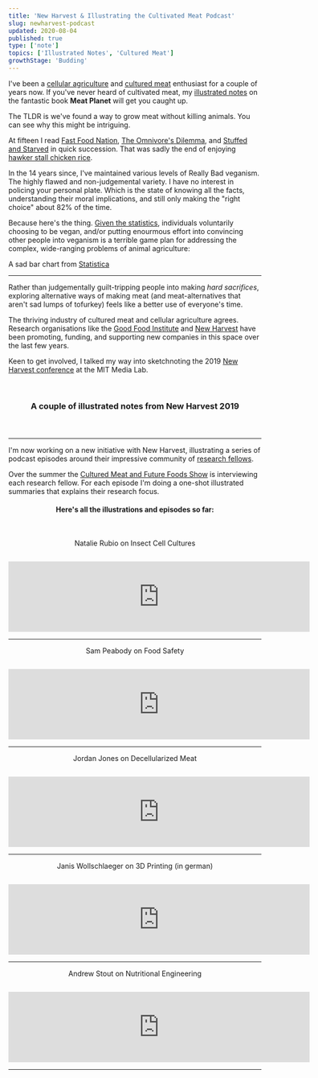 ```yaml
---
title: 'New Harvest & Illustrating the Cultivated Meat Podcast'
slug: newharvest-podcast
updated: 2020-08-04
published: true
type: ['note']
topics: ['Illustrated Notes', 'Cultured Meat']
growthStage: 'Budding'
---
```


I've been a [cellular agriculture](https://www.new-harvest.org/cell_ag_101) and [cultured meat](https://en.wikipedia.org/wiki/Cultured_meat) enthusiast for a couple of years now. If you've never heard of cultivated meat, my [illustrated notes](/meat-planet) on the fantastic book **Meat Planet** will get you caught up.

The TLDR is we've found a way to grow meat without killing animals. You can see why this might be intriguing.

At fifteen I read [Fast Food Nation](https://www.librarything.com/work/3735), [The Omnivore's Dilemma](https://www.librarything.com/work/504173), and [Stuffed and Starved](https://www.librarything.com/work/3657642) in quick succession. That was sadly the end of enjoying [hawker stall chicken rice](https://theculturetrip.com/asia/singapore/articles/a-brief-history-of-hainanese-chicken-rice-singapores-national-dish/).

In the 14 years since, I've maintained various levels of Really Bad veganism. <Footnote idName={1}>The highly flawed and non-judgemental variety. I have no interest in policing your personal plate. </Footnote> Which is the state of knowing all the facts, understanding their moral implications, and still only making the "right choice" about 82% of the time. 

Because here's the thing. [Given the statistics](https://www.statista.com/statistics/237464/share-of-vegans-in-the-united-states/), individuals voluntarily choosing to be vegan, and/or putting enourmous effort into convincing other people into veganism is a terrible game plan for addressing the complex, wide-ranging problems of animal agriculture:

<FullWidthImage width="700px" alt="Statistic: Do you consider yourself to be vegan? | Statista" src="https://www.statista.com/graphic/1/237464/share-of-vegans-in-the-united-states.jpg" />

<Subtext center> A sad bar chart from <a href="https://www.statista.com/statistics/237464/share-of-vegans-in-the-united-states/" rel="nofollow">Statistica</a> </Subtext>

---

Rather than judgementally guilt-tripping people into making _hard sacrifices_, exploring alternative ways of making meat (and meat-alternatives that aren't sad lumps of tofurkey) feels like a better use of everyone's time.

The thriving industry of cultured meat and cellular agriculture agrees. Research organisations like the [Good Food Institute](https://www.gfi.org/) and [New Harvest](https://www.new-harvest.org/) have been promoting, funding, and supporting new companies in this space over the last few years.

Keen to get involved, I talked my way into sketchnoting the 2019 [New Harvest conference](/newharvest2019) at the MIT Media Lab.

<br />

<h3 style="text-align:center; margin-bottom: 1.4em;">A couple of illustrated notes from New Harvest 2019</h3>

<TwoCol gridGap="10px" alignItems="flex-start">

<img alt="" src="https://res.cloudinary.com/dg3gyk0gu/image/upload/c_scale,f_auto,q_70,w_800/v1589845700/maggieappleton.com/new-harvest-2019/NH_10-Sullivan.png" />

<img alt="" src="https://res.cloudinary.com/dg3gyk0gu/image/upload/c_scale,f_auto,q_70,w_800/v1589845680/maggieappleton.com/new-harvest-2019/NH_1-CampuzanoArtboard-1.png" />

<img alt="" src="https://res.cloudinary.com/dg3gyk0gu/image/upload/c_scale,f_auto,q_70,w_800/v1589845696/maggieappleton.com/new-harvest-2019/NH_5-Arceolo.png" />

<img alt="" src="https://res.cloudinary.com/dg3gyk0gu/image/upload/c_scale,f_auto,q_70,w_800/v1589845711/maggieappleton.com/new-harvest-2019/NH_11-CoxArtboard-1.png" />

</TwoCol>

---

I'm now working on a new initiative with New Harvest, illustrating a series of podcast episodes around their impressive community of [research fellows](https://www.new-harvest.org/current_research_projects).

Over the summer the [Cultured Meat and Future Foods Show](https://anchor.fm/futurefoodshow/) is interviewing each research fellow. For each episode I'm doing a one-shot illustrated summaries that explains their research focus.

<Center>

#### Here's all the illustrations and episodes so far:

<br />

<FullWidthImage width="880px" alt="" src="https://res.cloudinary.com/dg3gyk0gu/image/upload/c_scale,f_auto,q_70,w_990/v1596579655/maggieappleton.com/notes/new-harvest-podcast/NH1_Rubio_Full.png" />

Natalie Rubio on Insect Cell Cultures

<iframe src="https://anchor.fm/futurefoodshow/embed/episodes/Natalie-Rubio---New-Harvest-Fellowship-Series-eesp9p/a-a2c2nno" style="display: block; margin: 0 auto; padding-top: 1em;" height="140px" width="600px" frameborder="0" scrolling="no"></iframe>

---


<FullWidthImage width="880px" alt="" src="https://res.cloudinary.com/dg3gyk0gu/image/upload/c_scale,f_auto,q_70,w_990/v1596579662/maggieappleton.com/notes/new-harvest-podcast/NH2_Peabody_Full.png" />

Sam Peabody on Food Safety

<iframe src="https://anchor.fm/futurefoodshow/embed/episodes/Sam-Peabody---New-Harvest-Fellowship-Series-efr659/a-a2hpocq" style="display: block; margin: 0 auto; padding-top: 1em;" height="140px" width="600px" frameborder="0" scrolling="no"></iframe>

---

<FullWidthImage width="880px" alt="" src="https://res.cloudinary.com/dg3gyk0gu/image/upload/c_scale,f_auto,q_70,w_990/v1596579667/maggieappleton.com/notes/new-harvest-podcast/NH3_Jones_Full.png" />

Jordan Jones on Decellularized Meat

<iframe src="https://anchor.fm/futurefoodshow/embed/episodes/Jordan-Jones---New-Harvest-Fellowship-Series-ege5pl/a-a2l5264" style="display: block; margin: 0 auto; padding-top: 1em;" height="140px" width="600px" frameborder="0" scrolling="no"></iframe>

---

<FullWidthImage width="880px" alt="" src="https://res.cloudinary.com/dg3gyk0gu/image/upload/c_scale,f_auto,q_70,w_990/v1596579671/maggieappleton.com/notes/new-harvest-podcast/NH4_Jannis_Full.png" />

Janis Wollschlaeger on 3D Printing (in german)

<iframe src="https://anchor.fm/futurefoodshow/embed/episodes/Jannis-Wollschlaeger---New-Harvest-Fellowship-Series-DE-egnesi/a-a2mpdp7" style="display: block; margin: 0 auto; padding-top: 1em;" height="140px" width="600px" frameborder="0" scrolling="no"></iframe>

---

<FullWidthImage width="880px" alt="" src="https://res.cloudinary.com/dg3gyk0gu/image/upload/c_scale,f_auto,q_70,w_990/v1596579677/maggieappleton.com/notes/new-harvest-podcast/NH5_Stout_Full.png" />

Andrew Stout on Nutritional Engineering

<iframe src="https://anchor.fm/futurefoodshow/embed/episodes/Andrew-Stout---New-Harvest-Fellowship-Series-ehm8uu/a-a2s6l6n" style="display: block; margin: 0 auto; padding-top: 1em;" height="140px" width="600px" frameborder="0" scrolling="no"></iframe>

</Center>

---